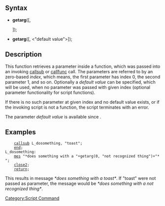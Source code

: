== Syntax ==
*'''getarg'''(<index>[, <default value>]);
*'''getarg'''(<index>[, <"default value">]);

== Description ==
This function retrieves a parameter inside a function, which was passed into an invoking [[callsub]] or [[callfunc]] call. The parameters are referred to by an zero-based ''index'', which means, the first parameter has index 0, the second parameter 1, and so on. Optionally a ''default value'' can be specified, which will be used, when no parameter was passed with given index (optional parameter functionality for script functions).

If there is no such parameter at given index and no default value exists, or if the invoking script is not a function, the script terminates with an error.

The parameter ''default value'' is available since {{rev|10773}}.

== Examples ==
     [[callsub]] L_dosomething, "toast";
     [[end]];
 L_dosomething:
     [[mes]] "*does something with a "+getarg(0, "not recognized thing")+"*";
     [[close2]];
     [[return]];
This results in message ''*does something with a toast*''. If "toast" were not passed as parameter, the message would be ''*does something with a not recognized thing*''.

[[Category:Script Command]]